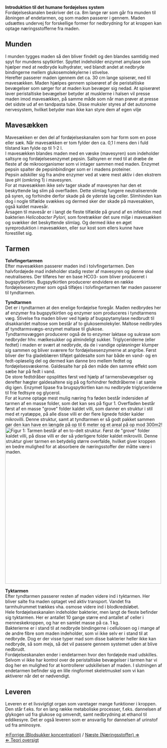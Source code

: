 '''Introduktion til det humane fordøjelses system''' <br>
Fordøjelseskanalen beskriver det ca. 8m lange rør som går fra munden til åbningen af endetarmen, og som maden passerer i gennem. Maden udsættes undervej for forskellige former for nedbrydning for at kroppen kan optage næringsstofferne fra maden.


== Munden ==

I munden tygges maden så den bliver findelt og den blandes samtidig med spyt for mundens spytkirtler. Spyttet indeholder enzymet amylase som hjælper med at nedbryde kulhydrater, ved blandt andet at nedbryde bindingerne mellem glukosemolekylerne i stivelse.<br>

Herefter passerer maden igennem det ca. 30 cm lange spiserør, ned til mavesækken. Maden hjælpes gennem spiserøret af de peristaltiske bevægelser som sørger for at maden kun bevæger sig nedad. At spiserøret laver peristaltiske bevægelser betyder at musklerne i halsen vil presse maden imod mavesækken, på samme måde som når man prøver at presse det sidste ud af en tandpasta tube. Disse muksler styres af det autonome nervesystem, hvilket betyder man ikke kan styre dem af egen vilje <br>


== Mavesækken ==

Mavesækken er den del af fordøjelseskanalen som har form som en pose eller sæk. Når mavesækken er tom fylder den ca. 0,1 l mens den i fuld tilstand kan fylde op til 1-2 l.<br>
I mavesækken blandes maden med en væske (mavesyren) som indeholder saltsyre og fordøjelsesenzymet pepsin. Saltsyren er med til at dræbe de fleste af de mikroorganismer som vi intager sammen med maden. Enzymet pepsin spalter de pepsinbindinger som er i madens proteiner. <br>

Pepsin adskiller sig fra andre enzymer ved at være mest aktiv i den ekstrem lave pH (omkring 1) i mavesyren.<br>

For at mavesækken ikke selv tager skade af mavesyren har den et beskyttende lag slim på overfladen. Dette slimlag fungere neutraliserende på syren, og forhindre derfor skade på de yderste lag celler. Slimhinden kan dog i nogle tilfælde svækkes og dermed sker der skade på mavesakken, også kaldet mavesår.<br>

Årsagen til mavesår er i langt de fleste tilfælde på grund af en infektion med bakterien ''Helicobacter Pylori'', som foretrækker det sure miljø i mavesækken og svækker det beskyttende slimlag. Og dermed ikke en øget syreproduktion i mavesækken, eller sur kost som ellers kunne have forestillet sig.


== Tarmen ==
'''Tolvfingertarmen''' <br>
Efter mavesækken passerer maden ind i tolvfingertarmen. Den halvfordøjede mad indeholder stadig rester af mavesyren og denne skal neutraliseres. Der tilføres her en base HCO3- som bliver produceret i bugspytkirtlen.
Bugspytkirtlen producerer endvidere en række fordøjelsesenzymer som også tilføjes i tolvfingertarmen før maden passerer til tyndtarmen.<br>


'''Tyndtarmen'''<br>
Det er i tyndtarmen at den enelige fordøjelse foregår. Maden nedbrydes her af enzymer fra bugspytkirtlen og enzymer som produceres i tyndtarmens væg. Stivelse fra maden bliver ved hjælp af bugspytamylase nedbrudt til disakkaridet maltose som består af to glukosemolekyler. Maltose nedbrydes af tyndtarmsvægs-enzymet maltase til glukose.<br>

Tyndtarmsvæggen producerer også de to enzymer laktase og sukrase som nedbryder hhv. mælkesukker og almindeligt sukker. 
Triglyceriderne (eller fedtet) i maden er svært at nedbryde, da de i vandige opløsninger klumper sig sammen og bliver sværere for fordøjelsesenzymerne at angribe. Først bliver der fra gladeblæren tilføjet galdesalte som har både en vand- og en fedt-opløselig del og dermed kan danne bro mellem fedtet og fordøjelsesvæskerne. Galdesalte har på den måde den samme effekt som sæbe har på fedt i vand.<br>
De store fedtdråber opsplittes først ved hjælp af tarmensbevægelser og derefter hægter galdesaltene sig på og forhindrer fedtdråberne i at samle dig igen. Enzymet lipase fra brugspytkirtlen kan nu nedbryde triglyceriderne til frie fedtsyre og glycerol.<br>

For at kunne optage mest mulig næring fra føden består indersiden af tarmen af en masse folder, som det kan ses på figur 1. Overfladen består først af en masse "grove" folder kaldet villi, som danner en struktur i stil med et ryatæppe, på alle disse villi er der flere lignede folder kalder mikrovilli. Denne struktur, samt at tyndtarmen er så godt pakket sammen gør den kan have en længde på op til 6 meter og et areal på op mod 300m2!<br>

[[File:Microvilli.jpg|x500px|thumb|center|Figur 1: Tarmen består af en to-delt struktur. Først de "grove" folder kaldet villi, på disse villi er der så yderligere folder kaldet mikrovilli. Denne struktur giver tarmen en betydelig større overfalde, hvilket giver kroppen en bedre mulighed for at absorbere de næringsstoffer der måtte være i maden.]]


'''Tyktarmen'''<br>
Efter tyndtarmen passerer resten af maden videre ind i tyktarmen. Her bliver salte fra maden optaget ved aktiv transport.
Vandet fra tarmhulrummet trækkes vha. osmose videre ind i blodkredsløbet.<br>

Hele fordøjelseskanalen indeholder bakterier, men langt de fleste befinder sig tyktarmen. Her er antallet 10 gange større end antallet af celler i menneskekroppen, og har en samlet masse på ca. 1 kg.<br>
Bakterierne er i stand til at nedbryde bindingerne i cellulosen og i mange af de andre fibre som maden indeholder, som vi ikke selv er i stand til at nedbryde. Dog er der visse typer mad som disse bakterier heller ikke kan nedbryde, så som mejs, så det vil passere gennem systemet uden at blive nedbrudt.<br>

Fordøjelseskanalen ender i endetarmen hvor den fordøjede mad udskilles. Selvom vi ikke har kontrol over de peristaltiske bevægelser i tarmen har vi dog her en mulighed for at kontrollerer udskillelsen af maden. I slutningen af endetarmen befinder sig en lille ringformet skeletmuskel som vi kan aktiverer når det er nødvendigt.


== Leveren ==
Leveren er et livsvigtigt organ som varetager mange funktioner i kroppen. Den står f.eks. for en lang række metaboliske processer, f.eks. dannelsen af glykogen ud fra glukose og omvendt, samt nedbrydning at ethanol til eddikesyre. Det er også leveren som er ansvarlig for dannelsen af urinstof ud fra aminosyre.


[[Blodsukker koncentration|&lArr;Forrige (Blodsukker koncentration)]] / [[Næringsstoffer|Næste (Næringsstoffer) &rArr;]] <br>
[[Bio-Kemi |&lArr; Teori oversigt ]]